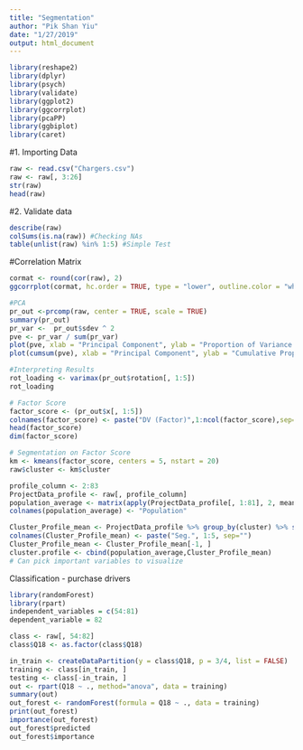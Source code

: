```yaml
---
title: "Segmentation"
author: "Pik Shan Yiu"
date: "1/27/2019"
output: html_document
---
```



```r
library(reshape2)
library(dplyr)
library(psych)
library(validate)
library(ggplot2)
library(ggcorrplot)
library(pcaPP)
library(ggbiplot)
library(caret)
```


#1. Importing Data
```r
raw <- read.csv("Chargers.csv")
raw <- raw[, 3:26]
str(raw)
head(raw)
```

#2. Validate data
```r
describe(raw)
colSums(is.na(raw)) #Checking NAs
table(unlist(raw) %in% 1:5) #Simple Test 
```

#Correlation Matrix
```r
cormat <- round(cor(raw), 2)
ggcorrplot(cormat, hc.order = TRUE, type = "lower", outline.color = "white")
```




```r
#PCA
pr_out <-prcomp(raw, center = TRUE, scale = TRUE)
summary(pr_out)
pr_var <-  pr_out$sdev ^ 2
pve <- pr_var / sum(pr_var)
plot(pve, xlab = "Principal Component", ylab = "Proportion of Variance Explained", ylim = c(0,1), type = 'b')
plot(cumsum(pve), xlab = "Principal Component", ylab = "Cumulative Proportion of Variance Explained", ylim =c(0,1), type = 'b')

```

```r
#Interpreting Results
rot_loading <- varimax(pr_out$rotation[, 1:5])
rot_loading
```

```r
# Factor Score
factor_score <- (pr_out$x[, 1:5])
colnames(factor_score) <- paste("DV (Factor)",1:ncol(factor_score),sep=" ")
head(factor_score)
dim(factor_score)
```

```r
# Segmentation on Factor Score
km <- kmeans(factor_score, centers = 5, nstart = 20)
raw$cluster <- km$cluster

profile_column <- 2:83
ProjectData_profile <- raw[, profile_column]
population_average <- matrix(apply(ProjectData_profile[, 1:81], 2, mean), ncol=1)
colnames(population_average) <- "Population"

Cluster_Profile_mean <- ProjectData_profile %>% group_by(cluster) %>% summarise_all(funs(mean)) %>% t()
colnames(Cluster_Profile_mean) <- paste("Seg.", 1:5, sep="")
Cluster_Profile_mean <- Cluster_Profile_mean[-1, ]
cluster.profile <- cbind(population_average,Cluster_Profile_mean)
# Can pick important variables to visualize 
```

Classification - purchase drivers
```r
library(randomForest)
library(rpart)
independent_variables = c(54:81) 
dependent_variable = 82

class <- raw[, 54:82]
class$Q18 <- as.factor(class$Q18)

in_train <- createDataPartition(y = class$Q18, p = 3/4, list = FALSE)
training <- class[in_train, ]
testing <- class[-in_train, ]
out <- rpart(Q18 ~ ., method="anova", data = training)
summary(out)
out_forest <- randomForest(formula = Q18 ~ ., data = training)
print(out_forest)
importance(out_forest)
out_forest$predicted
out_forest$importance
```
